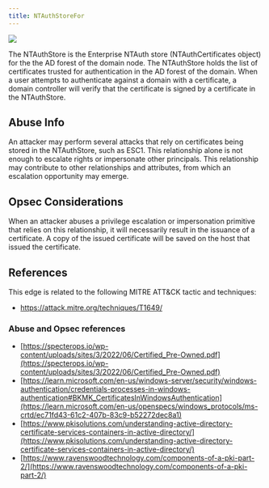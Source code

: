 ```yaml
---
title: NTAuthStoreFor
---
```


<img src="/assets/enterprise-AND-community-edition-pill-tag.svg"/> 


The NTAuthStore is the Enterprise NTAuth store (NTAuthCertificates object) for the the AD forest of the domain node. The NTAuthStore holds the list of certificates trusted for authentication in the AD forest of the domain. When a user attempts to authenticate against a domain with a certificate, a domain controller will verify that the certificate is signed by a certificate in the NTAuthStore.

Abuse Info[](#h_01HPHZJSTFS46D4BFVYAB25KTE)
-------------------------------------------

An attacker may perform several attacks that rely on certificates being stored in the NTAuthStore, such as ESC1. This relationship alone is not enough to escalate rights or impersonate other principals. This relationship may contribute to other relationships and attributes, from which an escalation opportunity may emerge.

Opsec Considerations[](#heading-2)
----------------------------------

When an attacker abuses a privilege escalation or impersonation primitive that relies on this relationship, it will necessarily result in the issuance of a certificate. A copy of the issued certificate will be saved on the host that issued the certificate.

References[](#heading-3)
------------------------

This edge is related to the following MITRE ATT&CK tactic and techniques:

* https://attack.mitre.org/techniques/T1649/

### Abuse and Opsec references

* [https://specterops.io/wp-content/uploads/sites/3/2022/06/Certified_Pre-Owned.pdf](https://specterops.io/wp-content/uploads/sites/3/2022/06/Certified_Pre-Owned.pdf)
* [https://learn.microsoft.com/en-us/windows-server/security/windows-authentication/credentials-processes-in-windows-authentication#BKMK_CertificatesInWindowsAuthentication](https://learn.microsoft.com/en-us/openspecs/windows_protocols/ms-crtd/ec71fd43-61c2-407b-83c9-b52272dec8a1)
* [https://www.pkisolutions.com/understanding-active-directory-certificate-services-containers-in-active-directory/](https://www.pkisolutions.com/understanding-active-directory-certificate-services-containers-in-active-directory/)
* [https://www.ravenswoodtechnology.com/components-of-a-pki-part-2/](https://www.ravenswoodtechnology.com/components-of-a-pki-part-2/)

